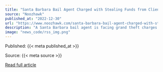 ```yaml
---
title: "Santa Barbara Bail Agent Charged with Stealing Funds from Clients"
source: "Noozhawk"
published_at: "2022-12-30"
url: "https://www.noozhawk.com/santa-barbara-bail-agent-charged-with-stealing-funds-from-clients/"
description: "A Santa Barbara bail agent is facing grand theft charges for allegedly stealing funds from former clients. Sean Wilczak, 29, was arraigned Friday in Superior Court in Santa Barbara on [&#8230;]The post Santa Barbara Bail Agent Charged with Stealing Funds from Clients appeared first on Noozhawk."
image: "news_code/rss_img.png"
---
```



  Published: {{< meta published_at >}}
  

  Source: {{< meta source >}}
  

  [Read full article]({{< meta url >}})
  

